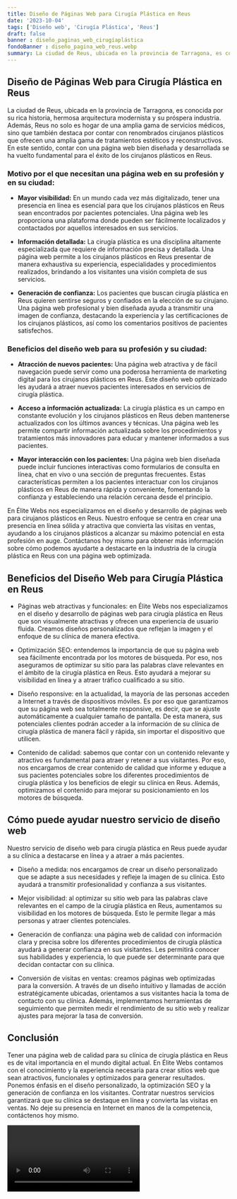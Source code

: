 ```yaml
---
title: Diseño de Páginas Web para Cirugía Plástica en Reus
date: '2023-10-04'
tags: ['Diseño web', 'Cirugía Plástica', 'Reus']
draft: false
banner : diseño_paginas_web_cirugíaplástica
fondoBanner : diseño_pagina_web_reus.webp
summary: La ciudad de Reus, ubicada en la provincia de Tarragona, es conocida por su rica historia, hermosa arquitectura modernista y su próspera industria. Además, Reus no solo es hogar de una amplia gama de servicios médicos, sino que también destaca por contar con renombrados cirujanos plásticos que ofrecen una amplia gama de tratamientos estéticos y reconstructivos. En este sentido, contar con una página web bien diseñada y desarrollada se ha vuelto fundamental para el éxito de los cirujanos plásticos en Reus.
---
```


## Diseño de Páginas Web para Cirugía Plástica en Reus

La ciudad de Reus, ubicada en la provincia de Tarragona, es conocida por su rica historia, hermosa arquitectura modernista y su próspera industria. Además, Reus no solo es hogar de una amplia gama de servicios médicos, sino que también destaca por contar con renombrados cirujanos plásticos que ofrecen una amplia gama de tratamientos estéticos y reconstructivos. En este sentido, contar con una página web bien diseñada y desarrollada se ha vuelto fundamental para el éxito de los cirujanos plásticos en Reus.

### Motivo por el que necesitan una página web en su profesión y en su ciudad:

- **Mayor visibilidad:** En un mundo cada vez más digitalizado, tener una presencia en línea es esencial para que los cirujanos plásticos en Reus sean encontrados por pacientes potenciales. Una página web les proporciona una plataforma donde pueden ser fácilmente localizados y contactados por aquellos interesados en sus servicios.

- **Información detallada:** La cirugía plástica es una disciplina altamente especializada que requiere de información precisa y detallada. Una página web permite a los cirujanos plásticos en Reus presentar de manera exhaustiva su experiencia, especialidades y procedimientos realizados, brindando a los visitantes una visión completa de sus servicios.

- **Generación de confianza:** Los pacientes que buscan cirugía plástica en Reus quieren sentirse seguros y confiados en la elección de su cirujano. Una página web profesional y bien diseñada ayuda a transmitir una imagen de confianza, destacando la experiencia y las certificaciones de los cirujanos plásticos, así como los comentarios positivos de pacientes satisfechos.

### Beneficios del diseño web para su profesión y su ciudad:

- **Atracción de nuevos pacientes:** Una página web atractiva y de fácil navegación puede servir como una poderosa herramienta de marketing digital para los cirujanos plásticos en Reus. Este diseño web optimizado les ayudará a atraer nuevos pacientes interesados en servicios de cirugía plástica.

- **Acceso a información actualizada:** La cirugía plástica es un campo en constante evolución y los cirujanos plásticos en Reus deben mantenerse actualizados con los últimos avances y técnicas. Una página web les permite compartir información actualizada sobre los procedimientos y tratamientos más innovadores para educar y mantener informados a sus pacientes.

- **Mayor interacción con los pacientes:** Una página web bien diseñada puede incluir funciones interactivas como formularios de consulta en línea, chat en vivo o una sección de preguntas frecuentes. Estas características permiten a los pacientes interactuar con los cirujanos plásticos en Reus de manera rápida y conveniente, fomentando la confianza y estableciendo una relación cercana desde el principio.

En Élite Webs nos especializamos en el diseño y desarrollo de páginas web para cirujanos plásticos en Reus. Nuestro enfoque se centra en crear una presencia en línea sólida y atractiva que convierta las visitas en ventas, ayudando a los cirujanos plásticos a alcanzar su máximo potencial en esta profesión en auge. Contáctanos hoy mismo para obtener más información sobre cómo podemos ayudarte a destacarte en la industria de la cirugía plástica en Reus con una página web optimizada.

<GifSeo />

<Cta />

## Beneficios del Diseño Web para Cirugía Plástica en Reus

- Páginas web atractivas y funcionales: en Élite Webs nos especializamos en el diseño y desarrollo de páginas web para cirugía plástica en Reus que son visualmente atractivas y ofrecen una experiencia de usuario fluida. Creamos diseños personalizados que reflejan la imagen y el enfoque de su clínica de manera efectiva.

- Optimización SEO: entendemos la importancia de que su página web sea fácilmente encontrada por los motores de búsqueda. Por eso, nos aseguramos de optimizar su sitio para las palabras clave relevantes en el ámbito de la cirugía plástica en Reus. Esto ayudará a mejorar su visibilidad en línea y a atraer tráfico cualificado a su sitio.

- Diseño responsive: en la actualidad, la mayoría de las personas acceden a Internet a través de dispositivos móviles. Es por eso que garantizamos que su página web sea totalmente responsive, es decir, que se ajuste automáticamente a cualquier tamaño de pantalla. De esta manera, sus potenciales clientes podrán acceder a la información de su clínica de cirugía plástica de manera fácil y rápida, sin importar el dispositivo que utilicen.

- Contenido de calidad: sabemos que contar con un contenido relevante y atractivo es fundamental para atraer y retener a sus visitantes. Por eso, nos encargamos de crear contenido de calidad que informe y eduque a sus pacientes potenciales sobre los diferentes procedimientos de cirugía plástica y los beneficios de elegir su clínica en Reus. Además, optimizamos el contenido para mejorar su posicionamiento en los motores de búsqueda.

## Cómo puede ayudar nuestro servicio de diseño web

Nuestro servicio de diseño web para cirugía plástica en Reus puede ayudar a su clínica a destacarse en línea y a atraer a más pacientes. 

- Diseño a medida: nos encargamos de crear un diseño personalizado que se adapte a sus necesidades y refleje la imagen de su clínica. Esto ayudará a transmitir profesionalidad y confianza a sus visitantes.

- Mejor visibilidad: al optimizar su sitio web para las palabras clave relevantes en el campo de la cirugía plástica en Reus, aumentamos su visibilidad en los motores de búsqueda. Esto le permite llegar a más personas y atraer clientes potenciales.

- Generación de confianza: una página web de calidad con información clara y precisa sobre los diferentes procedimientos de cirugía plástica ayudará a generar confianza en sus visitantes. Les permitirá conocer sus habilidades y experiencia, lo que puede ser determinante para que decidan contactar con su clínica.

- Conversión de visitas en ventas: creamos páginas web optimizadas para la conversión. A través de un diseño intuitivo y llamadas de acción estratégicamente ubicadas, orientamos a sus visitantes hacia la toma de contacto con su clínica. Además, implementamos herramientas de seguimiento que permiten medir el rendimiento de su sitio web y realizar ajustes para mejorar la tasa de conversión.

## Conclusión

Tener una página web de calidad para su clínica de cirugía plástica en Reus es de vital importancia en el mundo digital actual. En Élite Webs contamos con el conocimiento y la experiencia necesaria para crear sitios web que sean atractivos, funcionales y optimizados para generar resultados. Ponemos énfasis en el diseño personalizado, la optimización SEO y la generación de confianza en los visitantes. Contratar nuestros servicios garantizará que su clínica se destaque en línea y convierta las visitas en ventas. No deje su presencia en Internet en manos de la competencia, contáctenos hoy mismo.

<Video />

<CtaBot job='Cirugía Plástica' city='Reus'/>

<Gmaps query='Reus+españa+maps' />